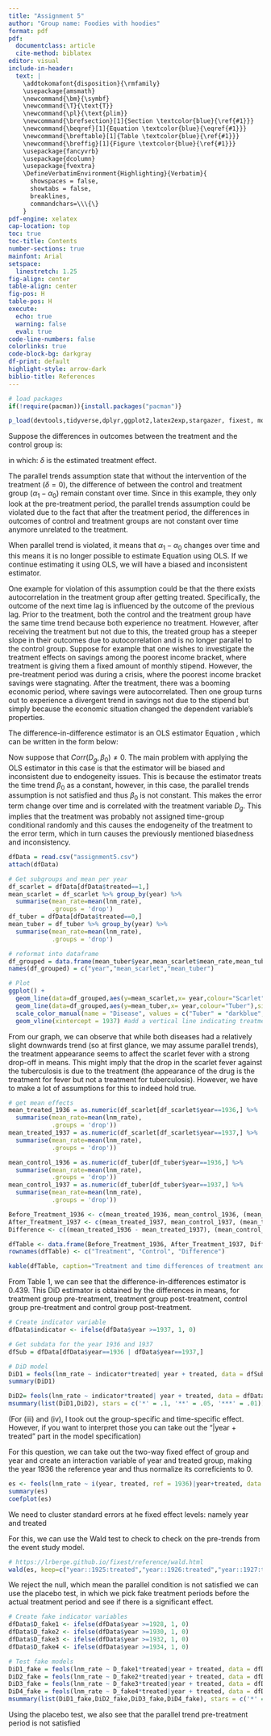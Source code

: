 ```yaml
---
title: "Assignment 5"
author: "Group name: Foodies with hoodies"
format: pdf
pdf:
  documentclass: article
  cite-method: biblatex
editor: visual
include-in-header:
  text: |
    \addtokomafont{disposition}{\rmfamily}
    \usepackage{amsmath}
    \newcommand{\bm}{\symbf}
    \newcommand{\T}{\text{T}}
    \newcommand{\pl}{\text{plim}}
    \newcommand{\brefsection}[1]{Section \textcolor{blue}{\ref{#1}}}
    \newcommand{\beqref}[1]{Equation \textcolor{blue}{\eqref{#1}}}
    \newcommand{\breftable}[1]{Table \textcolor{blue}{\ref{#1}}}
    \newcommand{\breffig}[1]{Figure \textcolor{blue}{\ref{#1}}}
    \usepackage{fancyvrb}
    \usepackage{dcolumn}
    \usepackage{fvextra}
    \DefineVerbatimEnvironment{Highlighting}{Verbatim}{
      showspaces = false,
      showtabs = false,
      breaklines,
      commandchars=\\\{\}
    }
pdf-engine: xelatex
cap-location: top
toc: true
toc-title: Contents
number-sections: true
mainfont: Arial
setspace:
  linestretch: 1.25
fig-align: center
table-align: center
fig-pos: H
table-pos: H
execute:
  echo: true
  warning: false
  eval: true
code-line-numbers: false
colorlinks: true
code-block-bg: darkgray
df-print: default
highlight-style: arrow-dark
biblio-title: References
---
```


\clearpage

```r
# load packages
if(!require(pacman)){install.packages("pacman")}

p_load(devtools,tidyverse,dplyr,ggplot2,latex2exp,stargazer, fixest, modelsummary, knitr)
```

\section{Question 1:}

\subsection{(i)} \label{q1_1}

Suppose the differences in outcomes between the treatment and the control group is: 

\begin{equation} \label{eq_1}
Y_{g1} - Y_{g0}=(\alpha_1-\alpha_0) + \delta D_g + (U_{g1} - U_{g0}),
\end{equation} 

\noindent in which: $\delta$ is the estimated treatment effect.

The parallel trends assumption state that without the intervention of the treatment $(\delta =0)$, the difference of between the control and treatment group ($\alpha_1-\alpha_0$) remain constant over time. Since in this example, they only look at the pre-treatment period, the parallel trends assumption could be violated due to the fact that after the treatment period, the differences in outcomes of control and treatment groups are not constant over time anymore unrelated to the treatment.

When parallel trend is violated, it means that $\alpha_1-\alpha_0$ changes over time and this means it is no longer possible to estimate Equation \ref{eq_1} using OLS. If we continue estimating it using OLS, we will have a biased and inconsistent estimator.

One example for violation of this assumption could be that the there exists autocorrelation in the treatment group after getting treated. Specifically, the outcome of the next time lag is influenced by the outcome of the previous lag. Prior to the treatment, both the control and the treatment group have the same time trend because both experience no treatment. However, after receiving the treatment but not due to this, the treated group has a steeper slope in their outcomes due to autocorrelation and is no longer parallel to the control group. Suppose for example that one wishes to investigate the treatment effects on savings among the poorest income bracket, where treatment is giving them a fixed amount of monthly stipend. However, the pre-treatment period was during a crisis, where the poorest income bracket savings were stagnating. After the treatment, there was a booming economic period, where savings were autocorrelated. Then one group turns out to experience a divergent trend in savings not due to the stipend but simply because the economic situation changed the dependent variable's properties.

\subsection{(ii)} \label{q1_2}

The difference-in-difference estimator is an OLS estimator Equation \ref{eq_1}, which can be written in the form below:

\begin{equation} \label{eq_2}
Y_{g1} - Y_{g0}=\beta_0 + \delta D_g + U_g.
\end{equation}

Now suppose that $Corr(D_g,\beta_0) \neq 0$. The main problem with applying the OLS estimator in this case is that the estimator will be biased and inconsistent due to endogeneity issues. This is because the estimator treats the time trend $\beta_0$ as a constant, however, in this case, the parallel trends assumption is not satisfied and thus $\beta_0$ is not constant. This makes the error term change over time and is correlated with the treatment variable $D_g$. This implies that the treatment was probably not assigned time-group conditional randomly and this causes the endogeneity of the treatment to the error term, which in turn causes the previously mentioned biasedness and inconsistency.

\section{Question 2} \label{q2}

```r
dfData = read.csv("assignment5.csv")
attach(dfData)
```

\subsection{(i)} \label{q2_1}

```r
# Get subgroups and mean per year
df_scarlet = dfData[dfData$treated==1,]
mean_scarlet = df_scarlet %>% group_by(year) %>% 
  summarise(mean_rate=mean(lnm_rate),
            .groups = 'drop')
df_tuber = dfData[dfData$treated==0,]
mean_tuber = df_tuber %>% group_by(year) %>% 
  summarise(mean_rate=mean(lnm_rate),
            .groups = 'drop')

# reformat into dataframe
df_grouped = data.frame(mean_tuber$year,mean_scarlet$mean_rate,mean_tuber$mean_rate)
names(df_grouped) = c("year","mean_scarlet","mean_tuber")

# Plot
ggplot() +                    
  geom_line(data=df_grouped,aes(y=mean_scarlet,x= year,colour="Scarlet"),size=1 )+
  geom_line(data=df_grouped,aes(y=mean_tuber,x= year,colour="Tuber"),size=1) +
  scale_color_manual(name = "Disease", values = c("Tuber" = "darkblue", "Scarlet" = "red")) + 
  geom_vline(xintercept = 1937) #add a vertical line indicating treatment year
```

From our graph, we can observe that while both diseases had a relatively slight downwards trend (so at first glance, we may assume parallel trends), the treatment appearance seems to affect the scarlet fever with a strong drop-off in means. This might imply that the drop in the scarlet fever against the tuberculosis is due to the treatment (the appearance of the drug is the treatment for fever but not a treatment for tuberculosis). However, we have to make a lot of assumptions for this to indeed hold true.

\subsection{(ii)} \label{q2_2}

```r
# get mean effects
mean_treated_1936 = as.numeric(df_scarlet[df_scarlet$year==1936,] %>% 
  summarise(mean_rate=mean(lnm_rate),
            .groups = 'drop'))
mean_treated_1937 = as.numeric(df_scarlet[df_scarlet$year==1937,] %>% 
  summarise(mean_rate=mean(lnm_rate),
            .groups = 'drop'))

mean_control_1936 = as.numeric(df_tuber[df_tuber$year==1936,] %>% 
  summarise(mean_rate=mean(lnm_rate),
            .groups = 'drop'))
mean_control_1937 = as.numeric(df_tuber[df_tuber$year==1937,] %>% 
  summarise(mean_rate=mean(lnm_rate),
            .groups = 'drop'))

Before_Treatment_1936 <- c(mean_treated_1936, mean_control_1936, (mean_treated_1936-mean_control_1936))
After_Treatment_1937 <- c(mean_treated_1937, mean_control_1937, (mean_treated_1937-mean_control_1937))
Difference <- c((mean_treated_1936 - mean_treated_1937), (mean_control_1936 - mean_control_1937), ((mean_treated_1936 - mean_treated_1937) - (mean_control_1936 - mean_control_1937)))

dfTable <- data.frame(Before_Treatment_1936, After_Treatment_1937, Difference)
rownames(dfTable) <- c("Treatment", "Control", "Difference")

kable(dfTable, caption="Treatment and time differences of treatment and control groups", digits=3, label = "tab_did") 
```

From Table 1, we can see that the difference-in-differences estimator is $0.439$. This DiD estimator is obtained by the differences in means, for treatment group pre-treatment, treatment group post-treatment, control group pre-treatment and control group post-treatment.

```{=tex}
%\begin{table}[]
%\centering
%\begin{tabular}{|l|l|l|l|}
%\hline
%           & Before treatment (1936) & After treatment (1937) & Difference \\ \hline
%Treatment  & -10.96                  & -11.43                 & 0.47       \\ \hline
%Control    & -7.61                   & -7.63                  & 0.02       \\ \hline
%Difference & -3.35                   & -3.8                   & 0.45       \\ \hline
%\end{tabular}
%\end{table}
```

\subsection{(iii)} \label{q2_3}

```r
# Create indicator variable
dfData$indicator <- ifelse(dfData$year >=1937, 1, 0)

# Get subdata for the year 1936 and 1937
dfSub = dfData[dfData$year==1936 | dfData$year==1937,]

# DiD model
DiD1 = feols(lnm_rate ~ indicator*treated| year + treated, data = dfSub, se="standard")
summary(DiD1)
```

\subsection{(iv)} \label{q2_4}

```r
DiD2= feols(lnm_rate ~ indicator*treated| year + treated, data = dfData, se="standard")
msummary(list(DiD1,DiD2), stars = c('*' = .1, '**' = .05, '***' = .01))
```

(For (iii) and (iv), I took out the group-specific and time-specific effect. However, if you want to interpret those you can take out the "\|year + treated" part in the model specification)

\subsection{(v)} \label{q2_5}

For this question, we can take out the two-way fixed effect of group and year and create an interaction variable of year and treated group, making the year 1936 the reference year and thus normalize its correficients to 0.

```r
es <- feols(lnm_rate ~ i(year, treated, ref = 1936)|year+treated, data = dfData)
summary(es)
coefplot(es)
```

\subsection{(vi)} \label{q2_6}

We need to cluster standard errors at he fixed effect levels: namely year and treated

\subsection{(vii)} \label{q2_7}

For this, we can use the Wald test to check to check on the pre-trends from the event study model.

```r
# https://lrberge.github.io/fixest/reference/wald.html
wald(es, keep=c("year::1925:treated","year::1926:treated","year::1927:treated","year::1928:treated","year::1929:treated","year::1930:treated","year::1931:treated","year::1932:treated","year::1933:treated","year::1934:treated","year::1935:treated"))
```

We reject the null, which mean the parallel condition is not satisfied we can use the placebo test, in which we pick fake treatment periods before the actual treatment period and see if there is a significant effect.

```r
# Create fake indicator variables
dfData$D_fake1 <- ifelse(dfData$year >=1928, 1, 0)
dfData$D_fake2 <- ifelse(dfData$year >=1930, 1, 0)
dfData$D_fake3 <- ifelse(dfData$year >=1932, 1, 0)
dfData$D_fake4 <- ifelse(dfData$year >=1934, 1, 0)

# Test fake models
DiD1_fake = feols(lnm_rate ~ D_fake1*treated|year + treated, data = dfData, cluster = "treated^year")
DiD2_fake = feols(lnm_rate ~ D_fake2*treated|year + treated, data = dfData, cluster = "treated^year")
DiD3_fake = feols(lnm_rate ~ D_fake3*treated|year + treated, data = dfData, cluster = "treated^year")
DiD4_fake = feols(lnm_rate ~ D_fake4*treated|year + treated, data = dfData, cluster = "treated^year")
msummary(list(DiD1_fake,DiD2_fake,DiD3_fake,DiD4_fake), stars = c('*' = .1, '**' = .05, '***' = .01))
```

Using the placebo test, we also see that the parallel trend pre-treatment period is not satisfied
